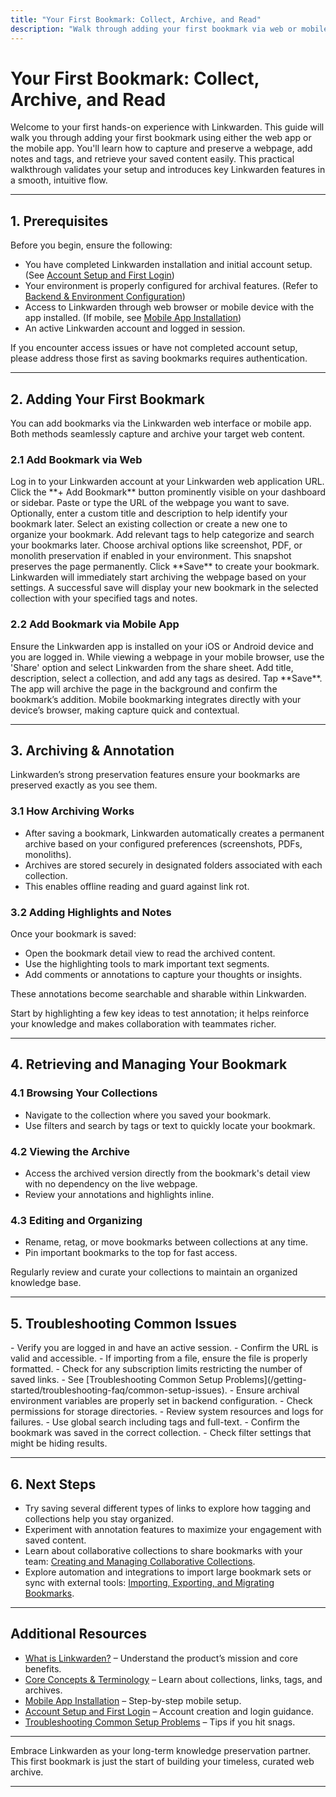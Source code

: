 ```yaml
---
title: "Your First Bookmark: Collect, Archive, and Read"
description: "Walk through adding your first bookmark via web or mobile. Learn how to capture, archive, annotate, and retrieve a webpage. Experience Linkwarden’s preservation, tagging, and collaborative features with this hands-on validation of your setup."
---
```


# Your First Bookmark: Collect, Archive, and Read

Welcome to your first hands-on experience with Linkwarden. This guide will walk you through adding your first bookmark using either the web app or the mobile app. You'll learn how to capture and preserve a webpage, add notes and tags, and retrieve your saved content easily. This practical walkthrough validates your setup and introduces key Linkwarden features in a smooth, intuitive flow.

---

## 1. Prerequisites

Before you begin, ensure the following:

- You have completed Linkwarden installation and initial account setup. (See [Account Setup and First Login](/getting-started/configuration-initial-setup/account-setup-login))
- Your environment is properly configured for archival features. (Refer to [Backend & Environment Configuration](/getting-started/configuration-initial-setup/environment-configuration))
- Access to Linkwarden through web browser or mobile device with the app installed. (If mobile, see [Mobile App Installation](/getting-started/requirements-installation/mobile-app-installation))
- An active Linkwarden account and logged in session.

<Tip>
If you encounter access issues or have not completed account setup, please address those first as saving bookmarks requires authentication.
</Tip>

---

## 2. Adding Your First Bookmark

You can add bookmarks via the Linkwarden web interface or mobile app. Both methods seamlessly capture and archive your target web content.

### 2.1 Add Bookmark via Web

<Steps>
<Step title="Step 1: Open Linkwarden in Your Browser">
Log in to your Linkwarden account at your Linkwarden web application URL.
</Step>

<Step title="Step 2: Access the Bookmarking Interface">
Click the **+ Add Bookmark** button prominently visible on your dashboard or sidebar.
</Step>

<Step title="Step 3: Enter Bookmark Details">
Paste or type the URL of the webpage you want to save. Optionally, enter a custom title and description to help identify your bookmark later.
</Step>

<Step title="Step 4: Choose a Collection">
Select an existing collection or create a new one to organize your bookmark.
</Step>

<Step title="Step 5: Add Tags (Optional)">
Add relevant tags to help categorize and search your bookmarks later.
</Step>

<Step title="Step 6: Archival Options">
Choose archival options like screenshot, PDF, or monolith preservation if enabled in your environment. This snapshot preserves the page permanently.
</Step>

<Step title="Step 7: Save the Bookmark">
Click **Save** to create your bookmark. Linkwarden will immediately start archiving the webpage based on your settings.
</Step>
</Steps>

<Check>
A successful save will display your new bookmark in the selected collection with your specified tags and notes.
</Check>

### 2.2 Add Bookmark via Mobile App

<Steps>
<Step title="Step 1: Install and Open the Linkwarden Mobile App">
Ensure the Linkwarden app is installed on your iOS or Android device and you are logged in.
</Step>

<Step title="Step 2: Share the Webpage to Linkwarden">
While viewing a webpage in your mobile browser, use the 'Share' option and select Linkwarden from the share sheet.
</Step>

<Step title="Step 3: Customize Bookmark Details">
Add title, description, select a collection, and add any tags as desired.
</Step>

<Step title="Step 4: Save the Bookmark">
Tap **Save**. The app will archive the page in the background and confirm the bookmark’s addition.
</Step>
</Steps>

<Note>
Mobile bookmarking integrates directly with your device’s browser, making capture quick and contextual.
</Note>

---

## 3. Archiving & Annotation

Linkwarden’s strong preservation features ensure your bookmarks are preserved exactly as you see them.

### 3.1 How Archiving Works

- After saving a bookmark, Linkwarden automatically creates a permanent archive based on your configured preferences (screenshots, PDFs, monoliths).
- Archives are stored securely in designated folders associated with each collection.
- This enables offline reading and guard against link rot.

### 3.2 Adding Highlights and Notes

Once your bookmark is saved:

- Open the bookmark detail view to read the archived content.
- Use the highlighting tools to mark important text segments.
- Add comments or annotations to capture your thoughts or insights.

These annotations become searchable and sharable within Linkwarden.

<Tip>
Start by highlighting a few key ideas to test annotation; it helps reinforce your knowledge and makes collaboration with teammates richer.
</Tip>

---

## 4. Retrieving and Managing Your Bookmark

### 4.1 Browsing Your Collections

- Navigate to the collection where you saved your bookmark.
- Use filters and search by tags or text to quickly locate your bookmark.

### 4.2 Viewing the Archive

- Access the archived version directly from the bookmark's detail view with no dependency on the live webpage.
- Review your annotations and highlights inline.

### 4.3 Editing and Organizing

- Rename, retag, or move bookmarks between collections at any time.
- Pin important bookmarks to the top for fast access.

<Tip>
Regularly review and curate your collections to maintain an organized knowledge base.
</Tip>

---

## 5. Troubleshooting Common Issues

<AccordionGroup title="Troubleshooting Your First Bookmark">
<Accordion title="The Bookmark Does Not Save or Returns an Error">
- Verify you are logged in and have an active session.
- Confirm the URL is valid and accessible.
- If importing from a file, ensure the file is properly formatted.
- Check for any subscription limits restricting the number of saved links.
- See [Troubleshooting Common Setup Problems](/getting-started/troubleshooting-faq/common-setup-issues).
</Accordion>

<Accordion title="Archiving Fails or Screenshot Not Created">
- Ensure archival environment variables are properly set in backend configuration.
- Check permissions for storage directories.
- Review system resources and logs for failures.
</Accordion>

<Accordion title="Cannot Find Saved Bookmark Later">
- Use global search including tags and full-text.
- Confirm the bookmark was saved in the correct collection.
- Check filter settings that might be hiding results.
</Accordion>
</AccordionGroup>

---

## 6. Next Steps

- Try saving several different types of links to explore how tagging and collections help you stay organized.
- Experiment with annotation features to maximize your engagement with saved content.
- Learn about collaborative collections to share bookmarks with your team: [Creating and Managing Collaborative Collections](/guides/collaboration-sharing/creating-collaborative-collections).
- Explore automation and integrations to import large bookmark sets or sync with external tools: [Importing, Exporting, and Migrating Bookmarks](/guides/advanced-usage-integrations/import-export-migration).

---

## Additional Resources

- [What is Linkwarden?](/overview/introduction-value/product-mission) – Understand the product’s mission and core benefits.
- [Core Concepts & Terminology](/overview/architecture-concepts/core-concepts) – Learn about collections, links, tags, and archives.
- [Mobile App Installation](/getting-started/requirements-installation/mobile-app-installation) – Step-by-step mobile setup.
- [Account Setup and First Login](/getting-started/configuration-initial-setup/account-setup-login) – Account creation and login guidance.
- [Troubleshooting Common Setup Problems](/getting-started/troubleshooting-faq/common-setup-issues) – Tips if you hit snags.

---

Embrace Linkwarden as your long-term knowledge preservation partner. This first bookmark is just the start of building your timeless, curated web archive.


---